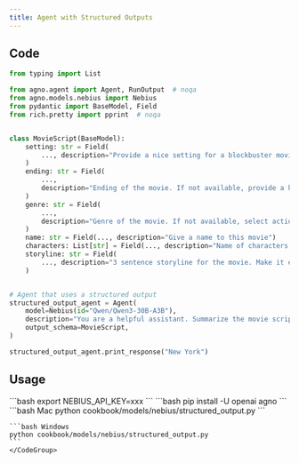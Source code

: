 ```yaml
---
title: Agent with Structured Outputs
---
```


## Code

```python cookbook/models/nebius/structured_output.py
from typing import List

from agno.agent import Agent, RunOutput  # noqa
from agno.models.nebius import Nebius
from pydantic import BaseModel, Field
from rich.pretty import pprint  # noqa


class MovieScript(BaseModel):
    setting: str = Field(
        ..., description="Provide a nice setting for a blockbuster movie."
    )
    ending: str = Field(
        ...,
        description="Ending of the movie. If not available, provide a happy ending.",
    )
    genre: str = Field(
        ...,
        description="Genre of the movie. If not available, select action, thriller or romantic comedy.",
    )
    name: str = Field(..., description="Give a name to this movie")
    characters: List[str] = Field(..., description="Name of characters for this movie.")
    storyline: str = Field(
        ..., description="3 sentence storyline for the movie. Make it exciting!"
    )


# Agent that uses a structured output
structured_output_agent = Agent(
    model=Nebius(id="Qwen/Qwen3-30B-A3B"),
    description="You are a helpful assistant. Summarize the movie script based on the location in a JSON object.",
    output_schema=MovieScript,
)

structured_output_agent.print_response("New York")
```

## Usage

<Steps>
  <Snippet file="create-venv-step.mdx" />

  <Step title="Set your API key">
    ```bash
    export NEBIUS_API_KEY=xxx
    ```
  </Step>

  <Step title="Install libraries">
    ```bash
    pip install -U openai agno
    ```
  </Step>

  <Step title="Run Agent">
    <CodeGroup>
    ```bash Mac
    python cookbook/models/nebius/structured_output.py
    ```

    ```bash Windows
    python cookbook/models/nebius/structured_output.py
    ```
    </CodeGroup>
  </Step>
</Steps>